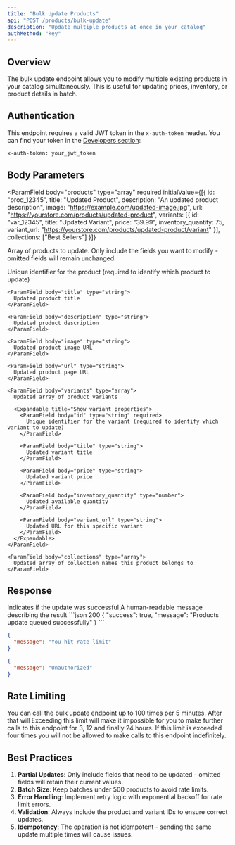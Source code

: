 ```yaml
---
title: "Bulk Update Products"
api: "POST /products/bulk-update"
description: "Update multiple products at once in your catalog"
authMethod: "key"
---
```


## Overview

The bulk update endpoint allows you to modify multiple existing products in your catalog simultaneously. This is useful for updating prices, inventory, or product details in batch.

## Authentication

This endpoint requires a valid JWT token in the `x-auth-token` header. You can find your token in the [Developers section](https://ai.textyess.com/developers):
```bash
x-auth-token: your_jwt_token
```

## Body Parameters

<ParamField
  body="products"
  type="array"
  required
  initialValue={[{
    id: "prod_12345",
    title: "Updated Product",
    description: "An updated product description",
    image: "https://example.com/updated-image.jpg",
    url: "https://yourstore.com/products/updated-product",
    variants: [{
      id: "var_12345",
      title: "Updated Variant",
      price: "39.99",
      inventory_quantity: 75,
      variant_url: "https://yourstore.com/products/updated-product/variant"
    }],
    collections: ["Best Sellers"]
  }]}
>
  Array of products to update. Only include the fields you want to modify - omitted fields will remain unchanged.

  <Expandable title="Show product properties">
    <ParamField body="id" type="string" required>
      Unique identifier for the product (required to identify which product to update)
    </ParamField>

    <ParamField body="title" type="string">
      Updated product title
    </ParamField>

    <ParamField body="description" type="string">
      Updated product description
    </ParamField>

    <ParamField body="image" type="string">
      Updated product image URL
    </ParamField>

    <ParamField body="url" type="string">
      Updated product page URL
    </ParamField>

    <ParamField body="variants" type="array">
      Updated array of product variants
      
      <Expandable title="Show variant properties">
        <ParamField body="id" type="string" required>
          Unique identifier for the variant (required to identify which variant to update)
        </ParamField>

        <ParamField body="title" type="string">
          Updated variant title
        </ParamField>

        <ParamField body="price" type="string">
          Updated variant price
        </ParamField>

        <ParamField body="inventory_quantity" type="number">
          Updated available quantity
        </ParamField>

        <ParamField body="variant_url" type="string">
          Updated URL for this specific variant
        </ParamField>
      </Expandable>
    </ParamField>

    <ParamField body="collections" type="array">
      Updated array of collection names this product belongs to
    </ParamField>
  </Expandable>
</ParamField>

## Response

<ResponseField name="success" type="boolean">
  Indicates if the update was successful
</ResponseField>

<ResponseField name="message" type="string">
  A human-readable message describing the result
</ResponseField>


<ResponseExample>
```json 200
{
  "success": true,
  "message": "Products update queued successfully"
}
```

```json 400
{
  "message": "You hit rate limit"
}
```

```json 401
{
  "message": "Unauthorized"
}
```
</ResponseExample>

## Rate Limiting

You can call the bulk update endpoint up to 100 times per 5 minutes. 
After that will 
Exceeding this limit will make it impossible for you to make further calls to this endpoint for 3, 12 and finally 24 hours. If this limit is exceeded four times you will not be allowed to make calls to this endpoint indefinitely.

## Best Practices

1. **Partial Updates**: Only include fields that need to be updated - omitted fields will retain their current values.
2. **Batch Size**: Keep batches under 500 products to avoid rate limits.
3. **Error Handling**: Implement retry logic with exponential backoff for rate limit errors.
4. **Validation**: Always include the product and variant IDs to ensure correct updates.
5. **Idempotency**: The operation is not idempotent - sending the same update multiple times will cause issues.
